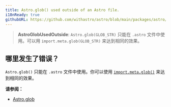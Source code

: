 ```yaml
---
title: Astro.glob() used outside of an Astro file.
i18nReady: true
githubURL: https://github.com/withastro/astro/blob/main/packages/astro/src/core/errors/errors-data.ts
---
```


> **AstroGlobUsedOutside**: `Astro.glob(GLOB_STR)` 只能在 `.astro` 文件中使用。可以用 `import.meta.glob(GLOB_STR)` 来达到相同的效果。

## 哪里发生了错误？

`Astro.glob()` 只能在 `.astro` 文件中使用。你可以使用 [`import.meta.glob()`](https://vitejs.dev/guide/features.html#glob-import) 来达到相同的效果。

**请参阅：**

- [Astro.glob](/zh-cn/reference/api-reference/#astroglob)
